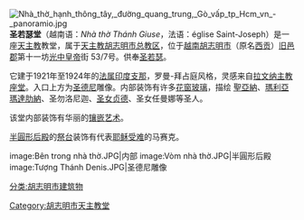 {{Unreferenced|time=2019-11-28T01:27:23+00:00}}
[[File:Nhà_thờ_hạnh_thông_tây,_đường_quang_trung,_Gò_vấp_tp_Hcm_vn_-_panoramio.jpg|thumb]]
'''圣若瑟堂'''（越南语：'' Nhà thờ Thánh Giuse''，法语：église Saint-Joseph）是一座[[天主教|天主教]]教堂，属于[[天主教胡志明市总教区|天主教胡志明市总教区]]，位于[[越南|越南]][[胡志明市|胡志明市]]（原名[[胡志明市|西贡]]）[[旧邑郡|旧邑郡]]第十一坊[[光中皇帝|光中皇帝]]街 53/7号。供奉[[圣若瑟|圣若瑟]]。

它建于1921年至1924年的[[法属印度支那|法属印度支那]]，罗曼-拜占庭风格，灵感来自[[拉文纳主教座堂|拉文纳主教座堂]]。入口上方为[[圣德尼|圣德尼]]雕像。内部装饰有许多[[花窗玻璃|花窗玻璃]]，描绘 [[聖亞納|聖亞納]]、[[抹大拉的馬利亞|瑪利亞瑪達肋納]]、圣勿洛尼迦、[[圣女贞德|圣女贞德]]、圣女任曼娜等圣人。

该堂内部装饰有华丽的[[镶嵌艺术|镶嵌艺术]]。

[[半圓形后殿|半圓形后殿]]的[[祭坛|祭台]]装饰有代表[[耶稣受难|耶稣受难]]的马赛克。
<gallery>
image:Bên trong nhà thờ.JPG|内部
image:Vòm nhà thờ.JPG|半圓形后殿
image:Tượng Thánh Denis.JPG|圣德尼雕像
</gallery>

{{越南教堂}}
[[分类:胡志明市建筑物|分类:胡志明市建筑物]]
[[Category:胡志明市天主教堂|Category:胡志明市天主教堂]]